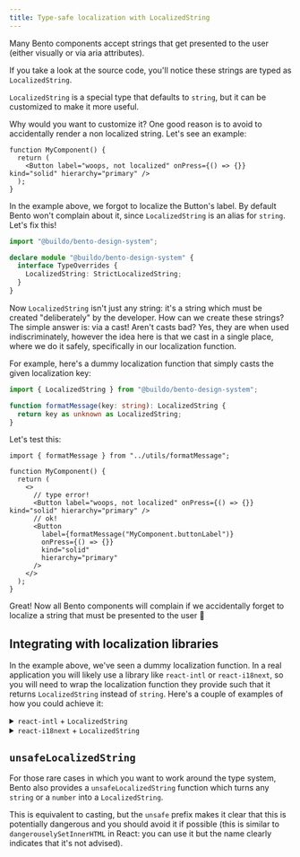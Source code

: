 ```yaml
---
title: Type-safe localization with LocalizedString
---
```


Many Bento components accept strings that get presented to the user (either visually or via aria attributes).

If you take a look at the source code, you'll notice these strings are typed as `LocalizedString`.

`LocalizedString` is a special type that defaults to `string`, but it can be customized to make it more useful.

Why would you want to customize it? One good reason is to avoid to accidentally render a non localized string. Let's see an example:

```tsx title="my-project/app/src/components/MyComponent.tsx"
function MyComponent() {
  return (
    <Button label="woops, not localized" onPress={() => {}} kind="solid" hierarchy="primary" />
  );
}
```

In the example above, we forgot to localize the Button's label.
By default Bento won't complain about it, since `LocalizedString` is an alias for `string`.
Let's fix this!

```ts title="my-project/app/src/bento.d.ts"
import "@buildo/bento-design-system";

declare module "@buildo/bento-design-system" {
  interface TypeOverrides {
    LocalizedString: StrictLocalizedString;
  }
}
```

Now `LocalizedString` isn't just any string: it's a string which must be created "deliberately" by the developer. How can we create these strings? The simple answer is: via a cast! Aren't casts bad? Yes, they are when used indiscriminately, however the idea here is that we cast in a single place, where we do it safely, specifically in our localization function.

For example, here's a dummy localization function that simply casts the given localization key:

```ts title="my-project/app/src/utils/useFormatMessage.ts"
import { LocalizedString } from "@buildo/bento-design-system";

function formatMessage(key: string): LocalizedString {
  return key as unknown as LocalizedString;
}
```

Let's test this:

```tsx title="my-project/app/src/components/MyComponent.tsx"
import { formatMessage } from "../utils/formatMessage";

function MyComponent() {
  return (
    <>
      // type error!
      <Button label="woops, not localized" onPress={() => {}} kind="solid" hierarchy="primary" />
      // ok!
      <Button
        label={formatMessage("MyComponent.buttonLabel")}
        onPress={() => {}}
        kind="solid"
        hierarchy="primary"
      />
    </>
  );
}
```

Great! Now all Bento components will complain if we accidentally forget to localize a string that must be presented to the user 🎉

## Integrating with localization libraries

In the example above, we've seen a dummy localization function. In a real application you will likely use a library like `react-intl` or `react-i18next`, so you will need to wrap the localization function they provide such that it returns `LocalizedString` instead of `string`. Here's a couple of examples of how you could achieve it:

<details>
  <summary><code>react-intl</code> + <code>LocalizedString</code></summary>

```ts title="my-project/app/src/utils/useFormatMessage.ts"
import { useIntl } from "react-intl";
import { PrimitiveType } from "intl-messageformat";
import { LocalizedString } from "@buildo/bento-react-components";

export function useFormatMessage(): (
  id: string,
  values?: Record<string, PrimitiveType>
) => LocalizedString {
  const intl = useIntl();

  return (id, values) => {
    return intl.formatMessage({ id }, values) as unknown as LocalizedString;
  };
}
```

</details>

<details>
  <summary><code>react-i18next</code> + <code>LocalizedString</code></summary>

```ts title="my-project/app/src/utils/useTranslation.ts"
import { StringMap, TOptions } from "i18next";
import { useTranslation as nativeUseTranslation } from "react-i18next";
import { LocalizedString } from "@buildo/bento-react-components";

export const useTranslation = () => {
  const { t, i18n } = nativeUseTranslation();

  type i18nextParameters = Parameters<typeof t>;

  interface TFunction {
    (key: i18nextParameters[0], options?: TOptions<StringMap> | string): LocalizedString;
    (
      key: i18nextParameters[0],
      defaultValue?: LocalizedString,
      options?: TOptions<StringMap> | string
    ): LocalizedString;
  }

  const translate: TFunction = (...args) => t(...(args as [any]));

  return {
    t: translate,
    i18n,
  };
};
```

</details>

## `unsafeLocalizedString`

For those rare cases in which you want to work around the type system, Bento also provides a `unsafeLocalizedString` function which turns any `string` or a `number` into a `LocalizedString`.

This is equivalent to casting, but the `unsafe` prefix makes it clear that this is potentially dangerous and you should avoid it if possible (this is similar to `dangerouselySetInnerHTML` in React: you can use it but the name clearly indicates that it's not advised).
